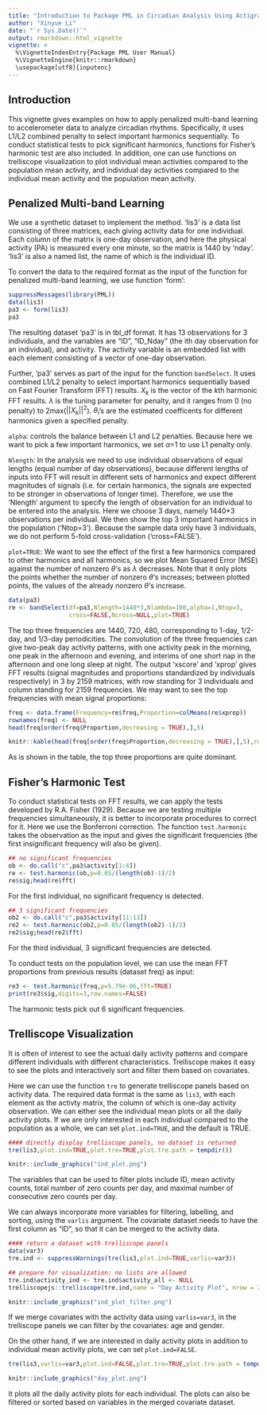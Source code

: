 ---
title: "Introduction to Package PML in Circadian Analysis Using Actigraphy"
author: "Xinyue Li"
date: "`r Sys.Date()`"
output: rmarkdown::html_vignette
vignette: >
  %\VignetteIndexEntry{Package PML User Manual}
  %\VignetteEngine{knitr::rmarkdown}
  \usepackage[utf8]{inputenc}
---

## Introduction

This vignette gives examples on how to apply penalized multi-band learning to accelerometer data to analyze circadian rhythms. Specifically, it uses L1/L2 combined penalty to select important harmonics sequentially. To conduct statistical tests to pick significant harmonics, functions for Fisher's harmonic test are also included. In addition, one can use functions on trelliscope visualization to plot individual mean activities compared to the population mean activity, and individual day activities compared to the individual mean activity and the population mean activity.

## Penalized Multi-band Learning

We use a synthetic dataset to implement the method. 'lis3' is a data list consisting of three matrices, each giving activity data for one individual. Each column of the matrix is one-day observation, and here the physical activity (PA) is measured every one minute, so the matrix is 1440 by 'nday'. 'lis3' is also a named list, the name of which is the individual ID.

To convert the data to the required format as the input of the function for penalized multi-band learning, we use function 'form':
```{r,warning=FALSE}
suppressMessages(library(PML))
data(lis3)
pa3 <- form(lis3)
pa3
```
The resulting dataset 'pa3' is in tbl_df format. It has 13 observations for 3 individuals, and the variables are "ID", "ID_Nday" (the ith day observation for an individual), and activity. The activity variable is an embedded list with each element consisting of a vector of one-day observation.

Further, 'pa3' serves as part of the input for the function `bandSelect`. It uses combined L1/L2 penalty to select important harmonics sequentially based on Fast Fourier Transform (FFT) results. $X_k$ is the vector of the $k$th harmonic FFT results. $\lambda$ is the tuning parameter for penalty, and it ranges from 0 (no penalty) to 2max($||X_k||^2$). $\theta_i$'s are the estimated coefficents for different harmonics given a specified penalty.

`alpha`: controls the balance between L1 and L2 penalties. Because here we want to pick a few important harmonics, we set $\alpha$=1 to use L1 penalty only. 

`Nlength`: In the analysis we need to use individual observations of equal lengths (equal number of day observations), because different lengths of inputs into FFT will result in different sets of harmonics and expect different magnitudes of signals (i.e. for certain harmonics, the signals are expected to be stronger in observations of longer time). Therefore, we use the 'Nlength' argument to specify the length of observation for an individual to be entered into the analysis. Here we choose 3 days, namely 1440*3 observations per individual. We then show the top 3 important harmonics in the population ('Ntop=3'). Because the sample data only have 3 individuals, we do not perform 5-fold cross-validation ('cross=FALSE'). 

`plot=TRUE`: We want to see the effect of the first a few harmonics compared to other harmonics and all harmonics, so we plot Mean Squared Error (MSE) against the number of nonzero $\theta$'s as $\lambda$ decreases. Note that it only plots the points whether the number of nonzero $\theta$'s increases; between plotted points, the values of the already nonzero $\theta$'s increase.

```{r,fig.width=7,fig.height=5,out.width = "100%"}
data(pa3)
re <- bandSelect(df=pa3,Nlength=1440*3,Nlambda=100,alpha=1,Ntop=3,
                 cross=FALSE,Ncross=NULL,plot=TRUE)
```

The top three frequencies are 1440, 720, 480, corresponding to 1-day, 1/2-day, and 1/3-day periodicities. The convolution of the three frequencies can give two-peak day activity patterns, with one activity peak in the morning, one peak in the afternoon and evening, and interims of one short nap in the afternoon and one long sleep at night. The output 'xscore' and 'xprop' gives FFT results (signal magnitudes and proportions standardized by individuals respectively) in 3 by 2159 matrices, with row standing for 3 individuals and column standing for 2159 frequencies. We may want to see the top frequencies with mean signal proportions:

```{r,results="hide"}
freq <- data.frame(Frequency=re$freq,Proportion=colMeans(re$xprop))
rownames(freq) <- NULL
head(freq[order(freq$Proportion,decreasing = TRUE),],5)
```
```{r, echo=FALSE, results='asis'}
knitr::kable(head(freq[order(freq$Proportion,decreasing = TRUE),],5),row.names = FALSE)
```

As is shown in the table, the top three proportions are quite dominant.

## Fisher's Harmonic Test
To conduct statistical tests on FFT results, we can apply the tests developed by R.A. Fisher (1929). Because we are testing multiple frequencies simultaneously, it is better to incorporate procedures to correct for it. Here we use the Bonferroni correction. The function `test.harmonic` takes the observation as the input and gives the significant frequencies (the first insignificant frequency will also be given).

```{r}
## no significant frequencies
ob <- do.call("c",pa3$activity[1:4])
re <- test.harmonic(ob,p=0.05/(length(ob)-1)/2)
re$sig;head(re$fft) 
```

For the first individual, no significant frequency is detected.

```{r}
## 3 significant frequencies
ob2 <- do.call("c",pa3$activity[11:13])
re2 <- test.harmonic(ob2,p=0.05/(length(ob2)-1)/2) 
re2$sig;head(re2$fft) 
```

For the third individual, 3 significant frequencies are detected.

To conduct tests on the population level, we can use the mean FFT proportions from previous results (dataset freq) as input:

```{r}
re3 <- test.harmonic(freq,p=5.79e-06,fft=TRUE)
print(re3$sig,digits=3,row.names=FALSE)
```

The harmonic tests pick out 6 significant frequencies.

## Trelliscope Visualization
It is often of interest to see the actual daily activity patterns and compare different individuals with different characteristics. Trelliscope makes it easy to see the plots and interactively sort and filter them based on covariates. 

Here we can use the function `tre` to generate trelliscope panels based on activity data. The required data format is the same as `lis3`, with each element as the activty matrix, the column of which is one-day activity observation. We can either see the individual mean plots or all the daily activity plots. If we are only interested in each individual compared to the population as a whole, we can set `plot.ind=TRUE`, and the default is TRUE.

```{r,eval=FALSE}
#### directly display trelliscope panels, no dataset is returned
tre(lis3,plot.ind=TRUE,plot.tre=TRUE,plot.tre.path = tempdir())
```
```{r,echo=FALSE,out.width = "100%"}
knitr::include_graphics("ind_plot.png")
```

The variables that can be used to filter plots include ID, mean activity counts, total number of zero counts per day, and maximal number of consecutive zero counts per day. 

We can always incorporate more variables for filtering, labelling, and sorting, using the `varlis` argument. The covariate dataset needs to have the first column as "ID", so that it can be merged to the activity data.

```{r,eval=FALSE}
#### return a dataset with trelliscope panels
data(var3)
tre.ind <- suppressWarnings(tre(lis3,plot.ind=TRUE,varlis=var3)) 

## prepare for visualization; no lists are allowed
tre.ind$activity_ind <- tre.ind$activity_all <- NULL 
trelliscopejs::trelliscope(tre.ind,name = "Day Activity Plot", nrow = 2, ncol = 2,path=tempdir())
```
```{r,echo=FALSE,out.width = "100%"}
knitr::include_graphics("ind_plot_filter.png")
```

If we merge covariates with the activity data using `varlis=var3`, in the trelliscope panels we can filter by the covariates: age and gender.

On the other hand, if we are interested in daily activity plots in addition to individual mean activity plots, we can set `plot.ind=FALSE`.

```{r,eval=FALSE}
tre(lis3,varlis=var3,plot.ind=FALSE,plot.tre=TRUE,plot.tre.path = tempdir())
```
```{r,echo=FALSE,out.width = "100%"}
knitr::include_graphics("day_plot.png")
```

It plots all the daily activity plots for each individual. The plots can also be filtered or sorted based on variables in the merged covariate dataset.
